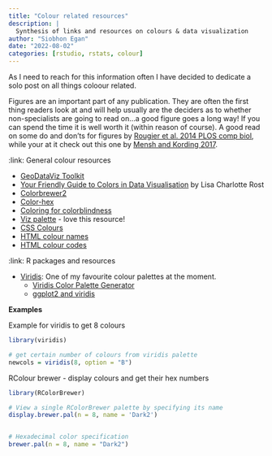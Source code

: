 ```yaml
---
title: "Colour related resources"
description: |
  Synthesis of links and resources on colours & data visualization
author: "Siobhon Egan"
date: "2022-08-02"
categories: [rstudio, rstats, colour]
---
```


As I need to reach for this information often I have decided to dedicate a solo post on all things coloour related.

Figures are an important part of any publication. They are often the first thing readers look at and will help usually are the deciders as to whether non-specialists are going to read on...a good figure goes a long way! If you can spend the time it is well worth it (within reason of course). A good read on some do and don’ts for figures by [Rougier et al. 2014 PLOS comp biol](https://doi.org/10.1371/journal.pcbi.1003833), while your at it check out this one by [Mensh and Kording 2017](https://journals.plos.org/ploscompbiol/article?id=10.1371/journal.pcbi.1005619).

:link: General colour resources

-   [GeoDataViz Toolkit](https://github.com/OrdnanceSurvey/GeoDataViz-Toolkit/tree/master/Colours)
-   [Your Friendly Guide to Colors in Data Visualisation](https://blog.datawrapper.de/colorguide/) by Lisa Charlotte Rost
-   [Colorbrewer2](https://colorbrewer2.org/#type=sequential&scheme=BuGn&n=3)
-   [Color-hex](https://www.color-hex.com/)
-   [Coloring for colorblindness](https://davidmathlogic.com/colorblind/#%23D81B60-%231E88E5-%23FFC107-%23004D40)
-   [Viz palette](https://projects.susielu.com/viz-palette) - love this resource!
-   [CSS Colours](https://www.w3schools.com/cssref/css_colors.asp)
-   [HTML colour names](https://www.w3schools.com/colors/colors_names.asp)
-   [HTML colour codes](https://htmlcolorcodes.com/)


:link: R packages and resources

- [Viridis](https://cran.r-project.org/web/packages/viridis/vignettes/intro-to-viridis.html): One of my favourite colour palettes at the moment.
    - [Viridis Color Palette Generator](https://waldyrious.net/viridis-palette-generator/)
    - [ggplot2 and viridis](https://ggplot2.tidyverse.org/reference/scale_viridis.html)


**Examples**

Example for viridis to get 8 colours 
```r
library(viridis)

# get certain number of colours from viridis palette
newcols = viridis(8, option = "B")
```


RColour brewer - display colours and get their hex numbers
```r
library(RColorBrewer)

# View a single RColorBrewer palette by specifying its name
display.brewer.pal(n = 8, name = 'Dark2')


# Hexadecimal color specification 
brewer.pal(n = 8, name = "Dark2")
```


